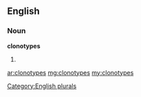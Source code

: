 ==English==

===Noun===
'''clonotypes'''

# {{plural of|[[clonotype]]}}

[[Category:English plurals]]

[[ar:clonotypes]]
[[mg:clonotypes]]
[[my:clonotypes]]